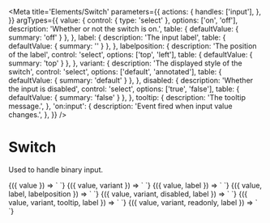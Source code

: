
<Meta
  title='Elements/Switch'
  parameters={{
    actions: {
      handles: ['input'],
    },
  }}
  argTypes={{
    value: {
      control: { type: 'select' },
      options: ['on', 'off'],
      description: 'Whether or not the switch is on.',
      table: { defaultValue: { summary: 'off' } },
    },
    label: {
      description: 'The input label',
      table: { defaultValue: { summary: '' } },
    },
    labelposition: {
      description: 'The position of the label',
      control: 'select',
      options: ['top', 'left'],
      table: { defaultValue: { summary: 'top' } },
    },
    variant: {
      description: 'The displayed style of the switch',
      control: 'select',
      options: ['default', 'annotated'],
      table: { defaultValue: { summary: 'default' } },
    },
    disabled: {
      description: 'Whether the input is disabled',
      control: 'select',
      options: ['true', 'false'],
      table: { defaultValue: { summary: 'false' } },
    },
    tooltip: {
      description: 'The tooltip message.',
    },
    'on:input': {
      description: 'Event fired when input value changes.',
    },
  }}
/>

# Switch

Used to handle binary input.

<Canvas>
  <Story
    name='Default'
    args={{
      value: 'off',
    }}
  >
    {({ value }) => `
<v-switch
  value='${value}'
/>
    `}
  </Story>
</Canvas>

<Canvas>
  <Story
    name='Annotated'
    args={{
      value: 'off',
      variant: 'annotated',
    }}
  >
    {({ value, variant }) => `
<v-switch
  value='${value}'
  variant='${variant}'
/>
    `}
  </Story>
</Canvas>

<Canvas>
  <Story
    name='With label'
    args={{
      value: 'off',
      label: 'Lunchtime',
    }}
  >
    {({ value, label }) => `
<v-switch
  value='${value}'
  label='${label}'
/>
    `}
  </Story>
</Canvas>

<Canvas>
  <Story
    name='Label position'
    args={{
      value: 'off',
      label: 'Lunchtime',
      labelposition: 'left',
    }}
  >
    {({ value, label, labelposition }) => `
<v-switch
  value='${value}'
  label='${label}'
  labelposition='${labelposition}'
/>
    `}
  </Story>
</Canvas>

<Canvas>
  <Story
    name='Disabled'
    args={{
      value: 'off',
      variant: 'labeled',
      disabled: 'true',
      label: 'disabled',
    }}
  >
    {({ value, variant, disabled, label }) => `
<v-switch
  value='${value}'
  variant='${variant}'
  disabled='${disabled}'
  label='${label}'
/>
    `}
  </Story>
</Canvas>

<Canvas>
  <Story
    name='Tooltip'
    args={{
      value: 'off',
      variant: 'labeled',
      label: 'Switch Label',
      tooltip: 'This is the tooltip message.',
    }}
  >
    {({ value, variant, tooltip, label }) => `
<v-switch
  value='${value}'
  variant='${variant}'
  tooltip='${tooltip}'
  label='${label}'
/>
    `}
  </Story>
</Canvas>

<Canvas>
  <Story
    name='Readonly'
    args={{
      value: 'on',
      variant: 'annotated',
      readonly: 'true',
      label: 'readonly',
    }}
  >
    {({ value, variant, readonly, label }) => `
<v-switch
  value='${value}'
  variant='${variant}'
  readonly='${readonly}'
  label='${label}'
/>
    `}
  </Story>
</Canvas>
